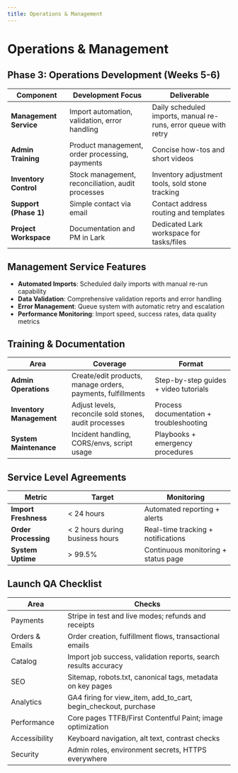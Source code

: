 ```yaml
---
title: Operations & Management
---
```


# Operations & Management

## Phase 3: Operations Development (Weeks 5-6)

| Component | Development Focus | Deliverable |
| --- | --- | --- |
| **Management Service** | Import automation, validation, error handling | Daily scheduled imports, manual re-runs, error queue with retry |
| **Admin Training** | Product management, order processing, payments | Concise how-tos and short videos |
| **Inventory Control** | Stock management, reconciliation, audit processes | Inventory adjustment tools, sold stone tracking |
| **Support (Phase 1)** | Simple contact via email | Contact address routing and templates |
| **Project Workspace** | Documentation and PM in Lark | Dedicated Lark workspace for tasks/files |

## Management Service Features

- **Automated Imports**: Scheduled daily imports with manual re-run capability
- **Data Validation**: Comprehensive validation reports and error handling
- **Error Management**: Queue system with automatic retry and escalation
- **Performance Monitoring**: Import speed, success rates, data quality metrics

## Training & Documentation

| Area | Coverage | Format |
| --- | --- | --- |
| **Admin Operations** | Create/edit products, manage orders, payments, fulfillments | Step-by-step guides + video tutorials |
| **Inventory Management** | Adjust levels, reconcile sold stones, audit processes | Process documentation + troubleshooting |
| **System Maintenance** | Incident handling, CORS/envs, script usage | Playbooks + emergency procedures |

## Service Level Agreements

| Metric | Target | Monitoring |
| --- | --- | --- |
| **Import Freshness** | < 24 hours | Automated reporting + alerts |
| **Order Processing** | < 2 hours during business hours | Real-time tracking + notifications |
| **System Uptime** | > 99.5% | Continuous monitoring + status page |

## Launch QA Checklist

| Area | Checks |
| --- | --- |
| Payments | Stripe in test and live modes; refunds and receipts |
| Orders & Emails | Order creation, fulfillment flows, transactional emails |
| Catalog | Import job success, validation reports, search results accuracy |
| SEO | Sitemap, robots.txt, canonical tags, metadata on key pages |
| Analytics | GA4 firing for view_item, add_to_cart, begin_checkout, purchase |
| Performance | Core pages TTFB/First Contentful Paint; image optimization |
| Accessibility | Keyboard navigation, alt text, contrast checks |
| Security | Admin roles, environment secrets, HTTPS everywhere |

